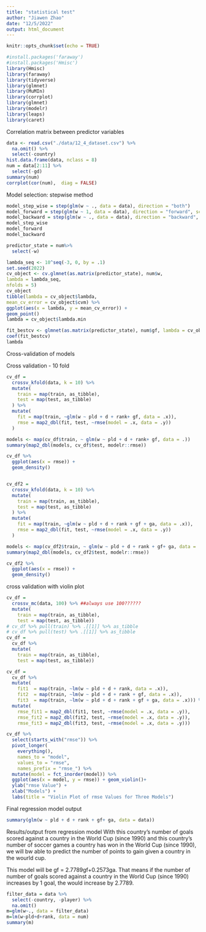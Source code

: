 ```yaml
---
title: "statistical test"
author: "Jiawen Zhao"
date: "12/5/2022"
output: html_document
---
```


```r
knitr::opts_chunk$set(echo = TRUE)
```

```r
#install.packages('faraway')
#install.packages('Hmisc')
library(Hmisc)
library(faraway)
library(tidyverse)
library(glmnet)
library(MuMIn)
library(corrplot)
library(glmnet)
library(modelr)
library(leaps)
library(caret)
```

Correlation matrix between predictor variables

```r
data <- read.csv("./data/12_4_dataset.csv") %>% 
  na.omit() %>% 
  select(-country)
hist.data.frame(data, nclass = 8)
num = data[2:11] %>% 
  select(-gd)
summary(num)
corrplot(cor(num),  diag = FALSE)
```

Model selection: stepwise method


```r
model_step_wise = step(glm(w ~ ., data = data), direction = "both")
model_forward = step(glm(w ~ 1, data = data), direction = "forward", scope = formula(lm(gf ~ ., data = data)), test = "F")
model_backward = step(glm(w ~ ., data = data), direction = "backward", test = "F")
model_step_wise
model_forward
model_backward
```

```r
predictor_state = num%>%
  select(-w)

lambda_seq <- 10^seq(-3, 0, by = .1)
set.seed(2022)
cv_object <- cv.glmnet(as.matrix(predictor_state), num$w,
lambda = lambda_seq,
nfolds = 5)
cv_object
tibble(lambda = cv_object$lambda,
mean_cv_error = cv_object$cvm) %>%
ggplot(aes(x = lambda, y = mean_cv_error)) +
geom_point()
lambda = cv_object$lambda.min

fit_bestcv <- glmnet(as.matrix(predictor_state), num$gf, lambda = cv_object$lambda.min)
coef(fit_bestcv)
lambda

```


Cross-validation of models

Cross validation - 10 fold
```r
cv_df = 
  crossv_kfold(data, k = 10) %>%
  mutate(
    train = map(train, as_tibble),
    test = map(test, as_tibble)
  ) %>%
  mutate(
    fit = map(train, ~glm(w ~ pld + d + rank+ gf, data = .x)),
    rmse = map2_dbl(fit, test, ~rmse(model = .x, data = .y))
  )

models <- map(cv_df$train, ~ glm(w ~ pld + d + rank+ gf, data = .))
summary(map2_dbl(models, cv_df$test, modelr::rmse))

cv_df %>%
  ggplot(aes(x = rmse)) +
  geom_density()


cv_df2 = 
  crossv_kfold(data, k = 10) %>%
  mutate(
    train = map(train, as_tibble),
    test = map(test, as_tibble)
  ) %>%
  mutate(
    fit = map(train, ~glm(w ~ pld + d + rank + gf + ga, data = .x)),
    rmse = map2_dbl(fit, test, ~rmse(model = .x, data = .y))
  )

models <- map(cv_df2$train, ~ glm(w ~ pld + d + rank + gf+ ga, data = .))
summary(map2_dbl(models, cv_df2$test, modelr::rmse))

cv_df2 %>%
  ggplot(aes(x = rmse)) +
  geom_density()
```


cross validation with violin plot
```r
cv_df =
  crossv_mc(data, 100) %>% ##always use 100??????
  mutate(
    train = map(train, as_tibble),
    test = map(test, as_tibble))
# cv_df %>% pull(train) %>% .[[1]] %>% as_tibble
# cv_df %>% pull(test) %>% .[[1]] %>% as_tibble
cv_df =
  cv_df %>% 
  mutate(
    train = map(train, as_tibble),
    test = map(test, as_tibble))

cv_df = 
  cv_df %>% 
  mutate(
    fit1  = map(train, ~lm(w ~ pld + d + rank, data = .x)),
    fit2  = map(train, ~lm(w ~ pld + d + rank + gf, data = .x)),
    fit3  = map(train, ~lm(w ~ pld + d + rank + gf + ga, data = .x))) %>% 
  mutate(
    rmse_fit1 = map2_dbl(fit1, test, ~rmse(model = .x, data = .y)),
    rmse_fit2 = map2_dbl(fit2, test, ~rmse(model = .x, data = .y)),
    rmse_fit3 = map2_dbl(fit3, test, ~rmse(model = .x, data = .y)))

cv_df %>% 
  select(starts_with("rmse")) %>% 
  pivot_longer(
    everything(),
    names_to = "model", 
    values_to = "rmse",
    names_prefix = "rmse_") %>% 
  mutate(model = fct_inorder(model)) %>% 
  ggplot(aes(x = model, y = rmse)) + geom_violin()+
  ylab("rmse Value") +
  xlab("Models") +
  labs(title = "Violin Plot of rmse Values for Three Models")
```


Final regression model output


```r
summary(glm(w ~ pld + d + rank + gf+ ga, data = data))
```

Results/output from regression model
With this country's number of goals scored against a country in the World Cup (since 1990) and this country's number of soccer games a country has won in the World Cup (since 1990), we will bw able to predict the number of points to gain given a country in the wourld cup.

This model will be gf = 2.7789gf+0.2573ga.
That means if the number of number of goals scored against a country in the World Cup (since 1990) increases by 1 goal, the would increase by 2.7789.


```r
filter_data = data %>% 
  select(-country, -player) %>%  
  na.omit()
m=glm(w~., data = filter_data)
m=lm(w~pld+d+rank, data = num)
summary(m)

```

